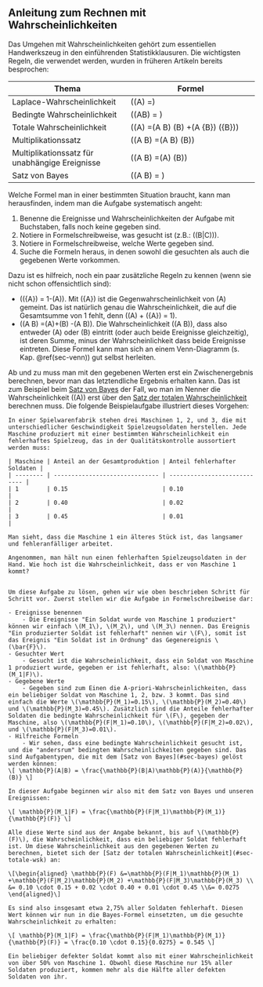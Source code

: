 ## Anleitung zum Rechnen mit Wahrscheinlichkeiten {#sec-wsk-rechenregeln}

Das Umgehen mit Wahrscheinlichkeiten gehört zum essentiellen Handwerkszeug in den einführenden Statistikklausuren. Die wichtigsten Regeln, die verwendet werden, wurden in früheren Artikeln bereits besprochen:

| Thema | Formel |
| ------------------------ | -------------------------- |
| Laplace-Wahrscheinlichkeit                     | \(\mathbb{P}(A) =\frac{\text{Anzahl der }\mathrm{f\ddot{u}r }A\text{ "}\mathrm{g\ddot{u}nstige}\text{" Ergebnisse}}{\text{Anzahl aller }  \mathrm{m\ddot{o}glichen}\text{ Ergebnisse}}\) |
| Bedingte Wahrscheinlichkeit                    | \(\mathbb{P}(A\mid B) = \frac{\mathbb{P}(A \cap B)}{\mathbb{P}(B)}\)          |
| Totale Wahrscheinlichkeit                      | \(\mathbb{P}(A) =\mathbb{P}(A \mid  B) \cdot \mathbb{P}(B) +\mathbb{P}(A \mid  \bar{B}) \cdot \mathbb{P}(\bar{B})\) |
| Multiplikationssatz                            | \(\mathbb{P}(A \cap B) =\mathbb{P}(A \mid  B) \cdot\mathbb{P}(B)\) |
| Multiplikationssatz für unabhängige Ereignisse | \(\mathbb{P}(A \cap B) =\mathbb{P}(A) \cdot\mathbb{P}(B)\) |
| Satz von Bayes                                 | \(\mathbb{P}(A \mid B) = \frac{\mathbb{P}(B \mid A) \cdot\mathbb{P}(A)}{\mathbb{P}(B)}\) |



Welche Formel man in einer bestimmten Situation braucht, kann man herausfinden, indem man die Aufgabe systematisch angeht:

1. Benenne die Ereignisse und Wahrscheinlichkeiten der Aufgabe mit Buchstaben, falls noch keine gegeben sind.
2. Notiere in Formelschreibweise, was gesucht ist (z.B.: \(\mathbb{P}(B|C)\)).
3. Notiere in Formelschreibweise, welche Werte gegeben sind.
4. Suche die Formeln heraus, in denen sowohl die gesuchten als auch die gegebenen Werte vorkommen.

Dazu ist es hilfreich, noch ein paar zusätzliche Regeln zu kennen (wenn sie nicht schon offensichtlich sind):

- \(\mathbb{P}(\bar{A}) = 1-\mathbb{P}(A)\). Mit \(\bar{A}\) ist die Gegenwahrscheinlichkeit von \(A\) gemeint. Das ist natürlich genau die Wahrscheinlichkeit, die auf die Gesamtsumme von 1 fehlt, denn \(\mathbb{P}(A) + \mathbb{P}(\bar{A}) = 1\).
- \(\mathbb{P}(A \cup B) =\mathbb{P}(A)+\mathbb{P}(B) -\mathbb{P}(A \cap B)\). Die Wahrscheinlichkeit \(\mathbb{P}(A \cup B)\), dass also entweder \(A\) oder \(B\) eintritt (oder auch beide Ereignisse gleichzeitig), ist deren Summe, minus der Wahrscheinlichkeit dass beide Ereignisse eintreten. Diese Formel kann man sich an einem Venn-Diagramm (s. Kap. \@ref(sec-venn)) gut selbst herleiten.

Ab und zu muss man mit den gegebenen Werten erst ein Zwischenergebnis berechnen, bevor man das letztendliche Ergebnis erhalten kann. Das ist zum Beispiel beim [Satz von Bayes](#sec-bayes) der Fall, wo man im Nenner die Wahrscheinlichkeit \(\mathbb{P}(A)\) erst über den [Satz der totalen Wahrscheinlichkeit](#sec-totale-wsk) berechnen muss. Die folgende Beispielaufgabe illustriert dieses Vorgehen:

```exercise

In einer Spielwarenfabrik stehen drei Maschinen 1, 2, und 3, die mit unterschiedlicher Geschwindigkeit Spielzeugsoldaten herstellen. Jede Maschine produziert mit einer bestimmten Wahrscheinlichkeit ein fehlerhaftes Spielzeug, das in der Qualitätskontrolle aussortiert werden muss:

| Maschine | Anteil an der Gesamtproduktion | Anteil fehlerhafter Soldaten |
| -------- | ------------------------------ | ---------------------------- |
| 1        | 0.15                           | 0.10                         |
| 2        | 0.40                           | 0.02                         |
| 3        | 0.45                           | 0.01                         |

Man sieht, dass die Maschine 1 ein älteres Stück ist, das langsamer und fehleranfälliger arbeitet.

Angenommen, man hält nun einen fehlerhaften Spielzeugsoldaten in der Hand. Wie hoch ist die Wahrscheinlichkeit, dass er von Maschine 1 kommt?
    
```

```solution

Um diese Aufgabe zu lösen, gehen wir wie oben beschrieben Schritt für Schritt vor. Zuerst stellen wir die Aufgabe in Formelschreibweise dar:

- Ereignisse benennen
    - Die Ereignisse "Ein Soldat wurde von Maschine 1 produziert" können wir einfach \(M_1\), \(M_2\), und \(M_3\) nennen. Das Ereignis "Ein produzierter Soldat ist fehlerhaft" nennen wir \(F\), somit ist das Ereignis "Ein Soldat ist in Ordnung" das Gegenereignis \(\bar{F}\).
- Gesuchter Wert
    - Gesucht ist die Wahrscheinlichkeit, dass ein Soldat von Maschine 1 produziert wurde, gegeben er ist fehlerhaft, also: \(\mathbb{P}(M_1|F)\).
- Gegebene Werte
    - Gegeben sind zum Einen die A-priori-Wahrscheinlichkeiten, dass ein beliebiger Soldat von Maschine 1, 2, bzw. 3 kommt. Das sind einfach die Werte \(\mathbb{P}(M_1)=0.15\), \(\mathbb{P}(M_2)=0.40\) und \(\mathbb{P}(M_3)=0.45\). Zusätzlich sind die Anteile fehlerhafter Soldaten die bedingte Wahrscheinlichkeit für \(F\), gegeben der Maschine, also \(\mathbb{P}(F|M_1)=0.10\), \(\mathbb{P}(F|M_2)=0.02\), und \(\mathbb{P}(F|M_3)=0.01\).
- Hilfreiche Formeln
    - Wir sehen, dass eine bedingte Wahrscheinlichkeit gesucht ist, und die "andersrum" bedingten Wahrscheinlichkeiten gegeben sind. Das sind Aufgabentypen, die mit dem [Satz von Bayes](#sec-bayes) gelöst werden können:
\[ \mathbb{P}(A|B) = \frac{\mathbb{P}(B|A)\mathbb{P}(A)}{\mathbb{P}(B)} \]

In dieser Aufgabe beginnen wir also mit dem Satz von Bayes und unseren Ereignissen:

\[ \mathbb{P}(M_1|F) = \frac{\mathbb{P}(F|M_1)\mathbb{P}(M_1)}{\mathbb{P}(F)} \]

Alle diese Werte sind aus der Angabe bekannt, bis auf \(\mathbb{P}(F)\), die Wahrscheinlichkeit, dass ein beliebiger Soldat fehlerhaft ist. Um diese Wahrscheinlichkeit aus den gegebenen Werten zu berechnen, bietet sich der [Satz der totalen Wahrscheinlichkeit](#sec-totale-wsk) an:

\[\begin{aligned} \mathbb{P}(F) &=\mathbb{P}(F|M_1)\mathbb{P}(M_1) +\mathbb{P}(F|M_2)\mathbb{P}(M_2) +\mathbb{P}(F|M_3)\mathbb{P}(M_3) \\ &= 0.10 \cdot 0.15 + 0.02 \cdot 0.40 + 0.01 \cdot 0.45 \\&= 0.0275 \end{aligned}\]

Es sind also insgesamt etwa 2,75% aller Soldaten fehlerhaft. Diesen Wert können wir nun in die Bayes-Formel einsetzten, um die gesuchte Wahrscheinlichkeit zu erhalten:

\[ \mathbb{P}(M_1|F) = \frac{\mathbb{P}(F|M_1)\mathbb{P}(M_1)}{\mathbb{P}(F)} = \frac{0.10 \cdot 0.15}{0.0275} = 0.545 \]

Ein beliebiger defekter Soldat kommt also mit einer Wahrscheinlichkeit von über 50% von Maschine 1. Obwohl diese Maschine nur 15% aller Soldaten produziert, kommen mehr als die Hälfte aller defekten Soldaten von ihr.

```

